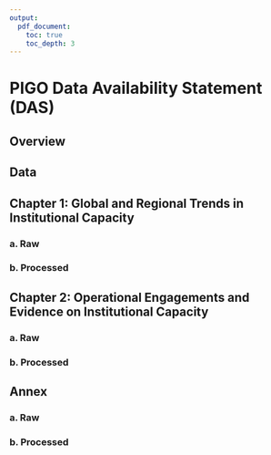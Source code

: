 ```yaml
---
output: 
  pdf_document:
    toc: true
    toc_depth: 3
---
```



# PIGO Data Availability Statement (DAS)

## Overview

## Data



## Chapter 1: Global and Regional Trends in Institutional Capacity

### a. Raw


### b. Processed



## Chapter 2: Operational Engagements and Evidence on Institutional Capacity

### a. Raw


### b. Processed


## Annex

### a. Raw


### b. Processed




